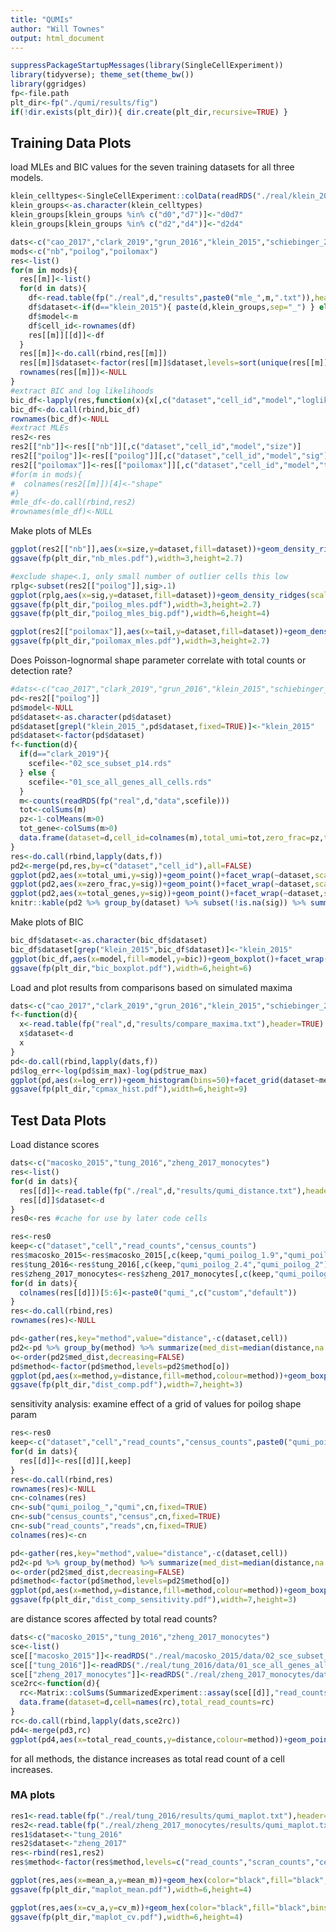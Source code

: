 ```yaml
---
title: "QUMIs"
author: "Will Townes"
output: html_document
---
```


```r
suppressPackageStartupMessages(library(SingleCellExperiment))
library(tidyverse); theme_set(theme_bw())
library(ggridges)
fp<-file.path
plt_dir<-fp("./qumi/results/fig")
if(!dir.exists(plt_dir)){ dir.create(plt_dir,recursive=TRUE) }
```

## Training Data Plots

load MLEs and BIC values for the seven training datasets for all three models.

```r
klein_celltypes<-SingleCellExperiment::colData(readRDS("./real/klein_2015/data/01_sce_all_genes_all_cells.rds"))$cell_type1
klein_groups<-as.character(klein_celltypes)
klein_groups[klein_groups %in% c("d0","d7")]<-"d0d7"
klein_groups[klein_groups %in% c("d2","d4")]<-"d2d4"

dats<-c("cao_2017","clark_2019","grun_2016","klein_2015","schiebinger_2019","zeisel_2015","zhang_2019")
mods<-c("nb","poilog","poilomax")
res<-list()
for(m in mods){
  res[[m]]<-list()
  for(d in dats){
    df<-read.table(fp("./real",d,"results",paste0("mle_",m,".txt")),header=TRUE)
    df$dataset<-if(d=="klein_2015"){ paste(d,klein_groups,sep="_") } else { d }
    df$model<-m
    df$cell_id<-rownames(df)
    res[[m]][[d]]<-df
  }
  res[[m]]<-do.call(rbind,res[[m]])
  res[[m]]$dataset<-factor(res[[m]]$dataset,levels=sort(unique(res[[m]]$dataset),decreasing=TRUE))
  rownames(res[[m]])<-NULL
}
#extract BIC and log likelihoods
bic_df<-lapply(res,function(x){x[,c("dataset","cell_id","model","loglik","bic")]})
bic_df<-do.call(rbind,bic_df)
rownames(bic_df)<-NULL
#extract MLEs
res2<-res
res2[["nb"]]<-res[["nb"]][,c("dataset","cell_id","model","size")]
res2[["poilog"]]<-res[["poilog"]][,c("dataset","cell_id","model","sig")]
res2[["poilomax"]]<-res[["poilomax"]][,c("dataset","cell_id","model","tail")]
#for(m in mods){
#  colnames(res2[[m]])[4]<-"shape"
#}
#mle_df<-do.call(rbind,res2)
#rownames(mle_df)<-NULL
```

Make plots of MLEs

```r
ggplot(res2[["nb"]],aes(x=size,y=dataset,fill=dataset))+geom_density_ridges(scale=1.8,alpha=.9,rel_min_height=.0001)+theme(legend.position="none")+xlab("shape")+scale_x_log10()
ggsave(fp(plt_dir,"nb_mles.pdf"),width=3,height=2.7)

#exclude shape<.1, only small number of outlier cells this low 
rplg<-subset(res2[["poilog"]],sig>.1)
ggplot(rplg,aes(x=sig,y=dataset,fill=dataset))+geom_density_ridges(scale=1.8,alpha=.9,rel_min_height=.0001)+theme(legend.position="none")+xlab("shape")+ylab(NULL)+scale_x_log10()
ggsave(fp(plt_dir,"poilog_mles.pdf"),width=3,height=2.7)
ggsave(fp(plt_dir,"poilog_mles_big.pdf"),width=6,height=4)

ggplot(res2[["poilomax"]],aes(x=tail,y=dataset,fill=dataset))+geom_density_ridges(scale=1.8,alpha=.9,rel_min_height=.0001)+theme(legend.position="none")+scale_x_log10(limits=c(min(res2[["poilomax"]]$tail),10))+xlab("shape")+ylab(NULL)
ggsave(fp(plt_dir,"poilomax_mles.pdf"),width=3,height=2.7)
```

Does Poisson-lognormal shape parameter correlate with total counts or detection rate?

```r
#dats<-c("cao_2017","clark_2019","grun_2016","klein_2015","schiebinger_2019","zeisel_2015","zhang_2019")
pd<-res2[["poilog"]]
pd$model<-NULL
pd$dataset<-as.character(pd$dataset)
pd$dataset[grepl("klein_2015_",pd$dataset,fixed=TRUE)]<-"klein_2015"
pd$dataset<-factor(pd$dataset)
f<-function(d){
  if(d=="clark_2019"){
    scefile<-"02_sce_subset_p14.rds"
  } else {
    scefile<-"01_sce_all_genes_all_cells.rds"
  }
  m<-counts(readRDS(fp("real",d,"data",scefile)))
  tot<-colSums(m)
  pz<-1-colMeans(m>0)
  tot_gene<-colSums(m>0)
  data.frame(dataset=d,cell_id=colnames(m),total_umi=tot,zero_frac=pz,total_genes=tot_gene)
}
res<-do.call(rbind,lapply(dats,f))
pd2<-merge(pd,res,by=c("dataset","cell_id"),all=FALSE)
ggplot(pd2,aes(x=total_umi,y=sig))+geom_point()+facet_wrap(~dataset,scales="free")+scale_x_log10()
ggplot(pd2,aes(x=zero_frac,y=sig))+geom_point()+facet_wrap(~dataset,scales="free")
ggplot(pd2,aes(x=total_genes,y=sig))+geom_point()+facet_wrap(~dataset,scales="free")
knitr::kable(pd2 %>% group_by(dataset) %>% subset(!is.na(sig)) %>% summarize(corr=cor(sig,total_genes)) %>% arrange(corr))
```

Make plots of BIC

```r
bic_df$dataset<-as.character(bic_df$dataset)
bic_df$dataset[grep("klein_2015",bic_df$dataset)]<-"klein_2015"
ggplot(bic_df,aes(x=model,fill=model,y=bic))+geom_boxplot()+facet_wrap(~dataset,scales="free",nrow=3)+scale_y_log10()+theme(axis.title.x=element_blank(),axis.text.x=element_blank(),axis.ticks.x=element_blank(),legend.position=c(.5,.15))+ylab("Bayesian information criterion (BIC)")
ggsave(fp(plt_dir,"bic_boxplot.pdf"),width=6,height=6)
```

Load and plot results from comparisons based on simulated maxima

```r
dats<-c("cao_2017","clark_2019","grun_2016","klein_2015","schiebinger_2019","zeisel_2015","zhang_2019")
f<-function(d){
  x<-read.table(fp("real",d,"results/compare_maxima.txt"),header=TRUE)
  x$dataset<-d
  x
}
pd<-do.call(rbind,lapply(dats,f))
pd$log_err<-log(pd$sim_max)-log(pd$true_max)
ggplot(pd,aes(x=log_err))+geom_histogram(bins=50)+facet_grid(dataset~method,scales="free")+geom_vline(xintercept=0,col="red")+xlab("log ratio of simulated versus observed maxima")+ylab("number of cells in bin")
ggsave(fp(plt_dir,"cpmax_hist.pdf"),width=6,height=9)
```

## Test Data Plots

Load distance scores

```r
dats<-c("macosko_2015","tung_2016","zheng_2017_monocytes")
res<-list()
for(d in dats){
  res[[d]]<-read.table(fp("./real",d,"results/qumi_distance.txt"),header=TRUE)
  res[[d]]$dataset<-d
}
res0<-res #cache for use by later code cells
```

```r
res<-res0
keep<-c("dataset","cell","read_counts","census_counts")
res$macosko_2015<-res$macosko_2015[,c(keep,"qumi_poilog_1.9","qumi_poilog_2")]
res$tung_2016<-res$tung_2016[,c(keep,"qumi_poilog_2.4","qumi_poilog_2")]
res$zheng_2017_monocytes<-res$zheng_2017_monocytes[,c(keep,"qumi_poilog_2.4","qumi_poilog_2")]
for(d in dats){
  colnames(res[[d]])[5:6]<-paste0("qumi_",c("custom","default"))
}
res<-do.call(rbind,res)
rownames(res)<-NULL

pd<-gather(res,key="method",value="distance",-c(dataset,cell))
pd2<-pd %>% group_by(method) %>% summarize(med_dist=median(distance,na.rm=TRUE))
o<-order(pd2$med_dist,decreasing=FALSE)
pd$method<-factor(pd$method,levels=pd2$method[o])
ggplot(pd,aes(x=method,y=distance,fill=method,colour=method))+geom_boxplot()+scale_y_log10()+ylab("distance from UMI counts")+facet_wrap(~dataset,nrow=1,scales="free")+theme(legend.position="none")+theme(axis.text.x = element_text(angle = 20, hjust=1)) #+coord_flip()
ggsave(fp(plt_dir,"dist_comp.pdf"),width=7,height=3)
```

sensitivity analysis: examine effect of a grid of values for poilog shape param

```r
res<-res0
keep<-c("dataset","cell","read_counts","census_counts",paste0("qumi_poilog_",1:3))
for(d in dats){
  res[[d]]<-res[[d]][,keep]
}
res<-do.call(rbind,res)
rownames(res)<-NULL
cn<-colnames(res)
cn<-sub("qumi_poilog_","qumi",cn,fixed=TRUE)
cn<-sub("census_counts","census",cn,fixed=TRUE)
cn<-sub("read_counts","reads",cn,fixed=TRUE)
colnames(res)<-cn

pd<-gather(res,key="method",value="distance",-c(dataset,cell))
pd2<-pd %>% group_by(method) %>% summarize(med_dist=median(distance,na.rm=TRUE))
o<-order(pd2$med_dist,decreasing=FALSE)
pd$method<-factor(pd$method,levels=pd2$method[o])
ggplot(pd,aes(x=method,y=distance,fill=method,colour=method))+geom_boxplot()+scale_y_log10()+ylab("distance from UMI counts")+facet_wrap(~dataset,nrow=1,scales="free")+theme(legend.position="none")+theme(axis.text.x = element_text(angle = 20, hjust=1)) #+coord_flip()
ggsave(fp(plt_dir,"dist_comp_sensitivity.pdf"),width=7,height=3)
```

are distance scores affected by total read counts?

```r
dats<-c("macosko_2015","tung_2016","zheng_2017_monocytes")
sce<-list()
sce[["macosko_2015"]]<-readRDS("./real/macosko_2015/data/02_sce_subset_r6.rds")
sce[["tung_2016"]]<-readRDS("./real/tung_2016/data/01_sce_all_genes_all_cells.rds")
sce[["zheng_2017_monocytes"]]<-readRDS("./real/zheng_2017_monocytes/data/01_sce_all_genes_all_cells.rds")
sce2rc<-function(d){
  rc<-Matrix::colSums(SummarizedExperiment::assay(sce[[d]],"read_counts"))
  data.frame(dataset=d,cell=names(rc),total_read_counts=rc)
}
rc<-do.call(rbind,lapply(dats,sce2rc))
pd4<-merge(pd3,rc)
ggplot(pd4,aes(x=total_read_counts,y=distance,colour=method))+geom_point()+facet_wrap(~dataset,scales="free")+scale_y_log10()+scale_x_log10()
```

for all methods, the distance increases as total read count of a cell increases.

### MA plots

```r
res1<-read.table(fp("./real/tung_2016/results/qumi_maplot.txt"),header=TRUE)
res2<-read.table(fp("./real/zheng_2017_monocytes/results/qumi_maplot.txt"),header=TRUE)
res1$dataset<-"tung_2016"
res2$dataset<-"zheng_2017"
res<-rbind(res1,res2)
res$method<-factor(res$method,levels=c("read_counts","scran_counts","census_counts","qumi_counts"))

ggplot(res,aes(x=mean_a,y=mean_m))+geom_hex(color="black",fill="black",bins=200,show.legend=FALSE)+facet_grid(dataset~method,scales="free_x")+xlab("average log expression (A)")+ylab("difference in log expression versus UMI counts (M)")+geom_hline(yintercept=0,colour="red")
ggsave(fp(plt_dir,"maplot_mean.pdf"),width=6,height=4)

ggplot(res,aes(x=cv_a,y=cv_m))+geom_hex(color="black",fill="black",bins=200,show.legend=FALSE)+facet_grid(dataset~method,scales="free_x")+xlab("average log CV (A)")+ylab("difference in log CV versus UMI counts (M)")+geom_hline(yintercept=0,colour="red")
ggsave(fp(plt_dir,"maplot_cv.pdf"),width=6,height=4)
```
